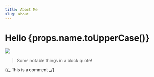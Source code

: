 ```yaml
---
title: About Me
slug: about
---
```


# Hello {props.name.toUpperCase()}

<Image src="cover.webp" width={800} height={500} />

<div className="note">

> Some notable things in a block quote!

</div>

{/_
This is a comment
_/}
